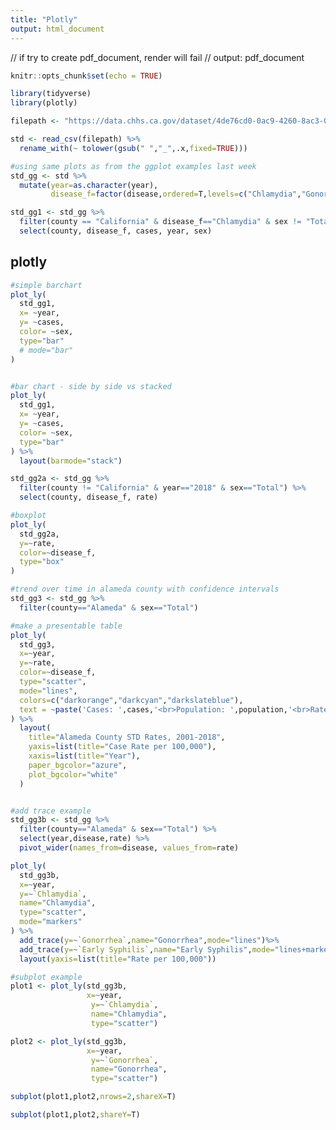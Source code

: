```yaml
---
title: "Plotly"
output: html_document
---
```


// if try to create pdf_document, render will fail
// output: pdf_document

```r
knitr::opts_chunk$set(echo = TRUE)

library(tidyverse)
library(plotly)
```

```r
filepath <- "https://data.chhs.ca.gov/dataset/4de76cd0-0ac9-4260-8ac3-0637acb444fb/resource/563ba92b-8ac5-48ec-9afd-2f515bbbad66/download/stds-by-disease-county-year-sex.csv"

std <- read_csv(filepath) %>%
  rename_with(~ tolower(gsub(" ","_",.x,fixed=TRUE))) 

#using same plots as from the ggplot examples last week
std_gg <- std %>%
  mutate(year=as.character(year),
         disease_f=factor(disease,ordered=T,levels=c("Chlamydia","Gonorrhea","Early Syphilis")))

std_gg1 <- std_gg %>%
  filter(county == "California" & disease_f=="Chlamydia" & sex != "Total") %>%
  select(county, disease_f, cases, year, sex)

```

## plotly
```r

#simple barchart
plot_ly(
  std_gg1,
  x= ~year,
  y= ~cases,
  color= ~sex,
  type="bar"
  # mode="bar"
) 



```

```r

#bar chart - side by side vs stacked
plot_ly(
  std_gg1,
  x= ~year,
  y= ~cases,
  color= ~sex,
  type="bar"
) %>%
  layout(barmode="stack")


```


```r
std_gg2a <- std_gg %>%
  filter(county != "California" & year=="2018" & sex=="Total") %>%
  select(county, disease_f, rate)

#boxplot
plot_ly(
  std_gg2a,
  y=~rate,
  color=~disease_f,
  type="box"
)

```


```r
#trend over time in alameda county with confidence intervals
std_gg3 <- std_gg %>%
  filter(county=="Alameda" & sex=="Total")

#make a presentable table
plot_ly(
  std_gg3,
  x=~year,
  y=~rate,
  color=~disease_f,
  type="scatter",
  mode="lines",
  colors=c("darkorange","darkcyan","darkslateblue"),
  text = ~paste('Cases: ',cases,'<br>Population: ',population,'<br>Rate: ',rate)
) %>%
  layout(
    title="Alameda County STD Rates, 2001-2018",
    yaxis=list(title="Case Rate per 100,000"),
    xaxis=list(title="Year"),
    paper_bgcolor="azure",
    plot_bgcolor="white"
  )



```

```r
#add trace example
std_gg3b <- std_gg %>%
  filter(county=="Alameda" & sex=="Total") %>%
  select(year,disease,rate) %>%
  pivot_wider(names_from=disease, values_from=rate)

plot_ly(
  std_gg3b,
  x=~year,
  y=~`Chlamydia`,
  name="Chlamydia",
  type="scatter",
  mode="markers"
) %>%
  add_trace(y=~`Gonorrhea`,name="Gonorrhea",mode="lines")%>%
  add_trace(y=~`Early Syphilis`,name="Early Syphilis",mode="lines+markers") %>%
  layout(yaxis=list(title="Rate per 100,000"))

```

```r
#subplot example
plot1 <- plot_ly(std_gg3b,
                 x=~year,
                  y=~`Chlamydia`,
                  name="Chlamydia",
                  type="scatter")

plot2 <- plot_ly(std_gg3b,
                 x=~year,
                  y=~`Gonorrhea`,
                  name="Gonorrhea",
                  type="scatter")

subplot(plot1,plot2,nrows=2,shareX=T)

subplot(plot1,plot2,shareY=T)

```
